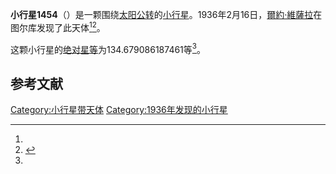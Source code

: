 {{Infobox planet
| bgcolour = #FFFFC0
| name = 1454 Kalevala
| symbol = 
| image = 
| caption = 
| discovery = yes
| discovery_ref = 
| discoverer = [[爾約·維薩拉|爾約·維薩拉]]
| discovery_site = [[图尔库|图尔库]] 
| discovered = 1936年2月16日
| designations = yes
| mp_name = 
| named_after = 
| alt_names = 
| mp_category = [[主带小行星|主带小行星]]
| orbit_ref = <ref name="a">[http://ssd.jpl.nasa.gov/sbdb.cgi?sstr=1454 1454 Kalevala] {{Wayback|url=http://ssd.jpl.nasa.gov/sbdb.cgi?sstr=1454 |date=20201118181007 }}，小行星數據庫瀏覽器（JPL Small-Body Database Browser）－[[美国国家航空航天局|美国国家航空航天局]]喷气推进实验室</ref>
| epoch = 2456400.5 (2013年4月18日更新)
| aphelion = {{convert|2.702618042965641|AU|km|3|abbr=on|lk=out}}
| perihelion = {{convert|2.027551963736575|AU|km|3|abbr=on}}
| semimajor = {{convert|2.365085003351108|AU|km|3|abbr=on}}
| eccentricity = 0.142714972
| period = 1328.521412 [[日|日]]<br />3.64[[儒略年|儒略年]]
| avg_speed = 
| inclination = 5.090507215497024
| asc_node = 352.5721513575292
| mean_anomaly = 
| arg_peri = 134.679086187461
| satellites = 
| physical_characteristics = yes
| dimensions = 
| mass = 
| density = 
| surface_grav = 
| escape_velocity = 
| sidereal_day = 
| axial_tilt = 
| pole_ecliptic_lat = 
| pole_ecliptic_lon = 
| albedo = 
| temperatures= 
| temp_name1 = 
| mean_temp_1 = 
| max_temp_1 = 
| temp_name2 = 
| max_temp_2 = 
| spectral_type = 
| abs_magnitude = 134.679086187461
}}

'''小行星1454'''（{{lang-en|1454 Kalevala}}）是一颗围绕[[太阳|太阳]][[公转|公转]]的[[小行星|小行星]]。1936年2月16日，[[爾約·維薩拉|爾約·維薩拉]]在图尔库发现了此天体<ref name="a" /><ref>{{cite news|title=小行星列表|url=http://cfa-www.harvard.edu/iau/lists/NumberedMPs.txt|accessdate=2013-07-08|newspaper=哈佛大学|archive-date=2008-05-17|archive-url=https://web.archive.org/web/20080517010638/http://cfa-www.harvard.edu/iau/lists/NumberedMPs.txt|dead-url=no}}</ref>。

这颗小行星的[[绝对星等|绝对星等]]为134.679086187461等<ref name="a" />。

==参考文献==
{{reflist}}
{{Minor Planet Number|[[小行星1453|小行星1453]]|[[小行星1455|小行星1455]]}}

{{小天体}}

[[Category:小行星带天体|Category:小行星带天体]]
[[Category:1936年发现的小行星|Category:1936年发现的小行星]]

{{asteroid-stub}}